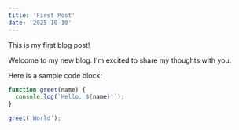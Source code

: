 ```yaml
---
title: 'First Post'
date: '2025-10-10'
---
```


This is my first blog post!

Welcome to my new blog. I'm excited to share my thoughts with you.

Here is a sample code block:
```javascript
function greet(name) {
  console.log(`Hello, ${name}!`);
}

greet('World');
```